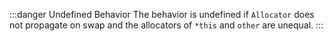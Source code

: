 

:::danger Undefined Behavior
The <Tooltip title={Term_UndefinedBehaviour}>behavior is undefined</Tooltip> if `Allocator` does not propagate on swap and the allocators of `*this` and `other` are unequal.
:::
